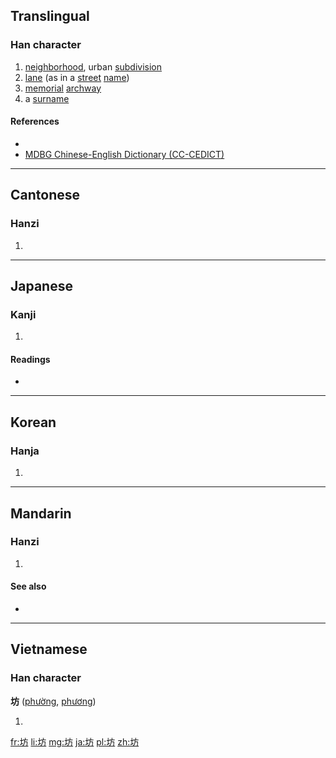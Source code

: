 ==Translingual==

===Han character===
{{Han char|rn=32|rad=土|as=04|sn=7|four=4012<sub>7</sub>|canj=土卜竹尸 (GYHS)|ids=⿰[[土]][[方]]}}

# [[neighborhood]], urban [[subdivision]]
# [[lane]] (as in a [[street]] [[name]])
# [[memorial]] [[archway]]
# a [[surname]]

====References====
* {{Han ref|kx=0225.070|dkj=04924|dj=0459.270|hdz=10427.010|uh=574A|ud=22346|bh=A77B|bd=42875}}
* [http://www.mdbg.net/chindict/chindict.php?page=worddict&wdrst=1&wdqtm=0&wdqcham=1&wdqt=%E5%9D%8A MDBG Chinese-English Dictionary (CC-CEDICT)]

----

==Cantonese==

===Hanzi===
{{yue-hanzi|jyut=|y=fong1}}

# {{defn|lang=yue|sort=土04}}

----

==Japanese==
{{ja-see-also|-坊}}

===Kanji===
{{ja-kanji|grade=c|rs=土04}}

# {{defn|lang=ja|sort=土04}}

====Readings====
* {{ja-readings|on=[[ぼう]] (bō)|kun=[[まち]] (machi), [[へや]] (heya), [[てら]] (tera)}}

----

==Korean==

===Hanja===
{{ko-hanja|hangeul=[[방]]|rv=bang|mr=pang}}

# {{defn|lang=ko|sort=土04}}

----

==Mandarin==

===Hanzi===
{{cmn-hanzi|pin=[[fāng]] ([[fang1]])|wg=fang<sup>1</sup>}}

# {{defn|lang=cmn|sort=土04}}

====See also====
* {{l|cmn|广场|tr=guǎngchǎng}}

----

==Vietnamese==

===Han character===
'''坊''' ([[phường]], [[phương]])

# {{defn|vi}}

[[fr:坊]]
[[li:坊]]
[[mg:坊]]
[[ja:坊]]
[[pl:坊]]
[[zh:坊]]